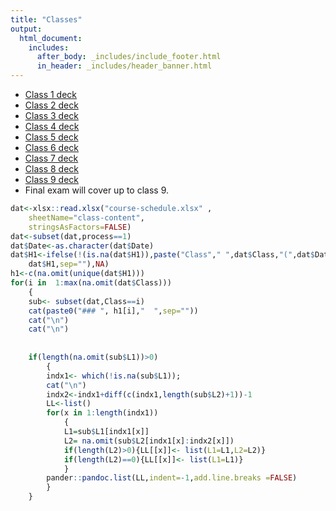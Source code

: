 ```yaml
---
title: "Classes"
output: 
  html_document:
    includes:
      after_body: _includes/include_footer.html
      in_header: _includes/header_banner.html 
---
```






<!--
rmarkdown::render_site("classes.Rmd")# build website
-->


* [Class 1 deck](pdfs/FA-2018-Module-01.pdf)
* [Class 2 deck](pdfs/FA-2018-Class-02.pdf)
* [Class 3 deck](pdfs/FA-2018-Class-03.pdf)
* [Class 4 deck](pdfs/FA-2018-Class-04.pdf)
* [Class 5 deck](pdfs/FA-2018-Class-05.pdf)
* [Class 6 deck](pdfs/FA-2018-Class-06.pdf)
* [Class 7 deck](pdfs/FA-2018-Class-07.pdf)
* [Class 8 deck](pdfs/FA-2018-Class-08.pdf)
* [Class 9 deck](pdfs/FA-2018-Class-09.pdf)
* Final exam will cover up to class 9.  

```r
dat<-xlsx::read.xlsx("course-schedule.xlsx" ,
    sheetName="class-content",
    stringsAsFactors=FALSE)
dat<-subset(dat,process==1)
dat$Date<-as.character(dat$Date)
dat$H1<-ifelse(!(is.na(dat$H1)),paste("Class"," ",dat$Class,"(",dat$Date,"): ",
    dat$H1,sep=""),NA)
h1<-c(na.omit(unique(dat$H1)))
for(i in  1:max(na.omit(dat$Class)))
    {
    sub<- subset(dat,Class==i) 
    cat(paste0("### ", h1[i],"  ",sep=""))
    cat("\n")
    cat("\n")
    
    
    if(length(na.omit(sub$L1))>0)
        {
        indx1<- which(!is.na(sub$L1));    
        cat("\n")
        indx2<-indx1+diff(c(indx1,length(sub$L2)+1))-1
        LL<-list()
        for(x in 1:length(indx1))
            {
            L1=sub$L1[indx1[x]]
            L2= na.omit(sub$L2[indx1[x]:indx2[x]])
            if(length(L2)>0){LL[[x]]<- list(L1=L1,L2=L2)}
            if(length(L2)==0){LL[[x]]<- list(L1=L1)}
            }
        pander::pandoc.list(LL,indent=-1,add.line.breaks =FALSE)
        } 
    }

 
    
    
    
```

<!--

1. Fisheries management overview
    1. Public trust resource
    2. North American conservation model
    3. Fishery types
2. Governance and management process
    1. State
        1. Inland freshwater 
        2. Marine (shellfish, resident fish)
    2. Multistate (mobile interjurisdictional fisheries) 
        1. Inland freshwater
        2. Marine
    3. Diadromous
        1. State
        2. interjurisdictional
    4. Tribal
3. Fisheries and management types
4. Population dynamics
5. Management objectives
    1. HW-creating objectives
-->